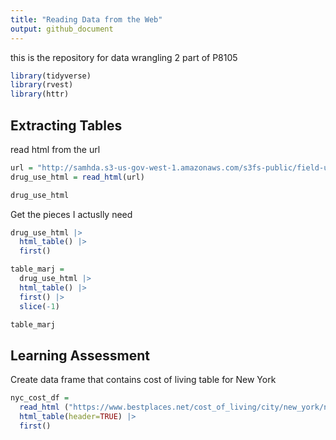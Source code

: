 ```yaml
---
title: "Reading Data from the Web"
output: github_document
---
```

this is the repository for data wrangling 2 part of P8105

```r
library(tidyverse)
library(rvest)
library(httr)
```

## Extracting Tables
read html from the url
```r
url = "http://samhda.s3-us-gov-west-1.amazonaws.com/s3fs-public/field-uploads/2k15StateFiles/NSDUHsaeShortTermCHG2015.htm"
drug_use_html = read_html(url)

drug_use_html
```

Get the pieces I actuslly need
```r
drug_use_html |>
  html_table() |>
  first()
```


```r
table_marj = 
  drug_use_html |> 
  html_table() |> 
  first() |>
  slice(-1) 

table_marj
```

## Learning Assessment
Create data frame that contains cost of living table for New York
```r
nyc_cost_df =
  read_html ("https://www.bestplaces.net/cost_of_living/city/new_york/new_york") |>
  html_table(header=TRUE) |>
  first()
```

